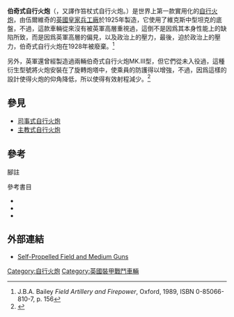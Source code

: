 {{expert|time=2014-04-17T13:49:33+00:00}}
{{Infobox Weapon
|         name= 伯奇式自行火炮二型
|        image= [[File:BirchGun.jpg|250px]]
|      caption=在一次英軍演習中的伯奇式自行火炮MK.II型
|origin={{UK}}
|type=[[自行火炮|自行火炮]]
|manufacturer=維克斯（製造底盤），皇家兵工廠（負責改造）
|is_vehicle=yes
|is_UK=yes
|         crew= 6人
|       length= {{convert|5.80|m|ftin|abbr=on|disp=flip}}
|        width= {{convert|2.40|m|ftin|abbr=on|disp=flip}}
|       height= {{convert|2.30|m|ftin|abbr=on|disp=flip}}
|       weight= {{convert|12100|kg|LT|disp=flip}}
|       armour= 6mm鋼板
|      primary_armament=一門{{link-en|QF 18磅炮|Ordnance QF 18 pounder}}
|    secondary_armament=一挺[[路易士機槍|路易士機槍]]或[[布倫輕機槍|布倫輕機槍]](MK.III) 
|       engine=[[阿姆斯壯·西德利|阿姆斯壯·西德利]]8缸[[汽油機|汽油機]]
| engine_power= 90匹
|   suspension= [[轉向架|轉向架]]
|   speed= {{convert|45|km/h|mph|disp=flip|abbr=on}}
|     pw_ratio= 
|        vehicle_range= {{convert|192|km|mi|disp=flip}}
}}

'''伯奇式自行火炮'''（{{lang-en|Birch Gun}}，又譯作笞杖式自行火炮。）是世界上第一款實用化的[[自行火炮|自行火炮]]，由伍爾維奇的[[英國皇家兵工廠|英國皇家兵工廠]]於1925年製造，它使用了維克斯中型坦克的底盤，不過，這款車輛從來沒有被英軍高層重視過，這倒不是因爲其本身性能上的缺陷所致，而是因爲英軍高層的偏見，以及政治上的壓力，最後，迫於政治上的壓力，伯奇式自行火炮在1928年被廢棄。<ref>J.B.A. Bailey ''Field Artillery and Firepower'', Oxford, 1989, ISBN 0-85066-810-7, p. 156</ref>

另外，英軍還曾經製造過兩輛伯奇式自行火炮MK.III型，但它們從未入役過，這種衍生型號將火炮安裝在了旋轉炮塔中，使乘員的防護得以增強，不過，因爲這樣的設計使得火炮的仰角降低，所以使得有效射程減少。<ref name="Moving 39 p34">{{Harvnb|Fletcher|1990|p=58.}}</ref>

==參見==
*[[司事式自行火炮|司事式自行火炮]]
*[[主教式自行火炮|主教式自行火炮]]

==參考==
;腳註
{{Reflist}}

;參考書目
*{{Cite book|last=Fletcher|first=David|title=Moving the Guns: the Mechanisation of the Royal Artillery, 1854-1939|publisher=HMSO|year=1990|isbn=0-11-290477-7}}
* {{cite book|first=Major Kenneth| last=Macksey| authorlink=Kenneth Macksey| coauthors=| series=Ballentine's Illustrated History of the Violent Century, Battle Book Number 22| title=Beda Fomm: Classic Victory| publisher=Ballantine Books| year=1971| isbn=}}
*{{cite |first=Major-General N W| last=Duncan| authorlink= | coauthors=| series=AFV Profile | issue  =12| title=Mediums Marks I – III| publisher=Profile Publications|date=| year=| isbn=}}

==外部連結==
*[https://web.archive.org/web/20070926223530/http://riv.co.nz/rnza/hist/gun/mech2b.htm Self-Propelled Field and Medium Guns]
{{戰間期的英國裝甲戰鬥車輛}}


[[Category:自行火炮|Category:自行火炮]]
[[Category:英國裝甲戰鬥車輛|Category:英國裝甲戰鬥車輛]]